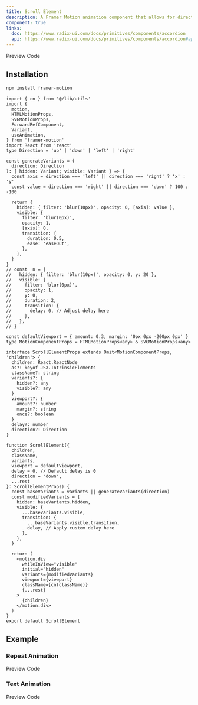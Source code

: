 ```yaml
---
title: Scroll Element
description: A Framer Motion animation component that allows for directional animations, including movement from left, right, or bottom.
component: true
links:
  doc: https://www.radix-ui.com/docs/primitives/components/accordion
  api: https://www.radix-ui.com/docs/primitives/components/accordion#api-reference
---
```


<Tabs defaultValue="preview" className="w-full relative">
  <TabsList>
    <TabsTrigger value="preview">Preview</TabsTrigger>
    <TabsTrigger value="codesnippet">Code</TabsTrigger>
  </TabsList>
  <TabsContent value="preview">
    <ComponentPreview
    heightFixed={true} name="scroll-element" category="scroll" />
  </TabsContent>
  <TabsContent value="codesnippet">
    <CodeWrapper noExpand={true}>
    <CodePreview name="scroll-element" category="scroll" />
    </CodeWrapper>

  </TabsContent>
</Tabs>

## Installation

```bash
npm install framer-motion
```

```tsx title="scroll-element.tsx"
import { cn } from '@/lib/utils'
import {
  motion,
  HTMLMotionProps,
  SVGMotionProps,
  ForwardRefComponent,
  Variant,
  useAnimation,
} from 'framer-motion'
import React from 'react'
type Direction = 'up' | 'down' | 'left' | 'right'

const generateVariants = (
  direction: Direction
): { hidden: Variant; visible: Variant } => {
  const axis = direction === 'left' || direction === 'right' ? 'x' : 'y'
  const value = direction === 'right' || direction === 'down' ? 100 : -100

  return {
    hidden: { filter: 'blur(10px)', opacity: 0, [axis]: value },
    visible: {
      filter: 'blur(0px)',
      opacity: 1,
      [axis]: 0,
      transition: {
        duration: 0.5,
        ease: 'easeOut',
      },
    },
  }
}
// const  n = {
//   hidden: { filter: 'blur(10px)', opacity: 0, y: 20 },
//   visible: {
//     filter: 'blur(0px)',
//     opacity: 1,
//     y: 0,
//     duration: 2,
//     transition: {
//       delay: 0, // Adjust delay here
//     },
//   },
// }

const defaultViewport = { amount: 0.3, margin: '0px 0px -200px 0px' }
type MotionComponentProps = HTMLMotionProps<any> & SVGMotionProps<any>

interface ScrollElementProps extends Omit<MotionComponentProps, 'children'> {
  children: React.ReactNode
  as?: keyof JSX.IntrinsicElements
  className?: string
  variants?: {
    hidden?: any
    visible?: any
  }
  viewport?: {
    amount?: number
    margin?: string
    once?: boolean
  }
  delay?: number
  direction?: Direction
}

function ScrollElement({
  children,
  className,
  variants,
  viewport = defaultViewport,
  delay = 0, // Default delay is 0
  direction = 'down',
  ...rest
}: ScrollElementProps) {
  const baseVariants = variants || generateVariants(direction)
  const modifiedVariants = {
    hidden: baseVariants.hidden,
    visible: {
      ...baseVariants.visible,
      transition: {
        ...baseVariants.visible.transition,
        delay, // Apply custom delay here
      },
    },
  }

  return (
    <motion.div
      whileInView="visible"
      initial="hidden"
      variants={modifiedVariants}
      viewport={viewport}
      className={cn(className)}
      {...rest}
    >
      {children}
    </motion.div>
  )
}
export default ScrollElement
```

## Example

### Repeat Animation

<Tabs defaultValue="preview" className="w-full relative">
  <TabsList>
    <TabsTrigger value="preview">Preview</TabsTrigger>
    <TabsTrigger value="codesnippet">Code</TabsTrigger>
  </TabsList>
  <TabsContent value="preview">
    <ComponentPreview
      heightFixed={true}
      name="scroll-element2"
      category="carousel"
    />
  </TabsContent>
  <TabsContent value="codesnippet">
    <CodeWrapper noExpand={true}>
      <CodePreview name="scroll-element2" category="carousel" />
    </CodeWrapper>
  </TabsContent>
</Tabs>

### Text Animation

<Tabs defaultValue="preview" className="w-full relative">
  <TabsList>
    <TabsTrigger value="preview">Preview</TabsTrigger>
    <TabsTrigger value="codesnippet">Code</TabsTrigger>
  </TabsList>
  <TabsContent value="preview">
    <ComponentPreview
      heightFixed={true}
      name="scroll-element3"
      category="carousel"
    />
  </TabsContent>
  <TabsContent value="codesnippet">
    <CodeWrapper noExpand={true}>
      <CodePreview name="scroll-element3" category="carousel" />
    </CodeWrapper>
  </TabsContent>
</Tabs>
